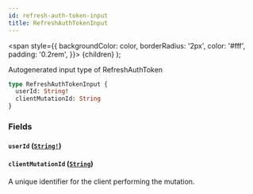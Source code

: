 ```yaml
---
id: refresh-auth-token-input
title: RefreshAuthTokenInput
---
```


<span
style={{
      backgroundColor: color,
      borderRadius: '2px',
      color: '#fff',
      padding: '0.2rem',
    }}>
{children}
</span>
);

Autogenerated input type of RefreshAuthToken

```graphql
type RefreshAuthTokenInput {
  userId: String!
  clientMutationId: String
}
```

### Fields

#### `userId` ([`String!`](/docs/api/scalars/string))

#### `clientMutationId` ([`String`](/docs/api/scalars/string))

A unique identifier for the client performing the mutation.

